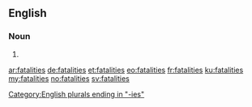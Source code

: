 ==English==
{{wikipedia}}
===Noun===
{{head|en|plural}}

# {{plural of|fatality|lang=en|nocat=1}}

[[Category:English plurals ending in "-ies"]]

[[ar:fatalities]]
[[de:fatalities]]
[[et:fatalities]]
[[eo:fatalities]]
[[fr:fatalities]]
[[ku:fatalities]]
[[my:fatalities]]
[[no:fatalities]]
[[sv:fatalities]]